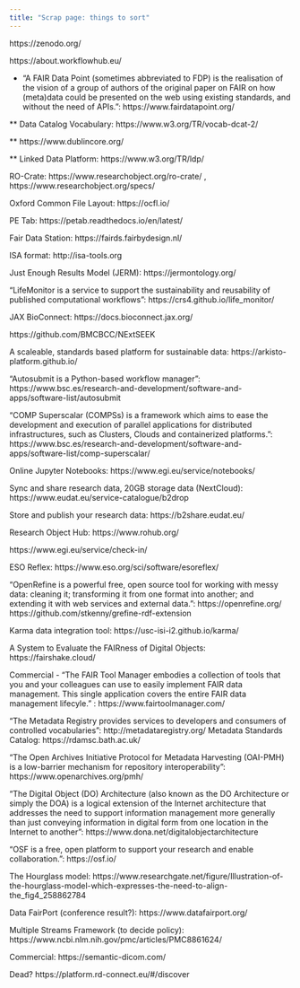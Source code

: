```yaml
---
title: "Scrap page: things to sort"
---
```


https://zenodo.org/

https://about.workflowhub.eu/

* "A FAIR Data Point (sometimes abbreviated to FDP) is the realisation of the vision of a group of authors of the original paper on FAIR on how (meta)data could be presented on the web using existing standards, and without the need of APIs.": https://www.fairdatapoint.org/

** Data Catalog Vocabulary: https://www.w3.org/TR/vocab-dcat-2/

** https://www.dublincore.org/

** Linked Data Platform: https://www.w3.org/TR/ldp/

RO-Crate: https://www.researchobject.org/ro-crate/ , https://www.researchobject.org/specs/

Oxford Common File Layout: https://ocfl.io/

PE Tab: https://petab.readthedocs.io/en/latest/

Fair Data Station: https://fairds.fairbydesign.nl/

ISA format: http://isa-tools.org

Just Enough Results Model (JERM): https://jermontology.org/

"LifeMonitor is a service to support the sustainability and reusability of published computational workflows": https://crs4.github.io/life_monitor/

JAX BioConnect: https://docs.bioconnect.jax.org/

https://github.com/BMCBCC/NExtSEEK

A scaleable, standards based platform for sustainable data: https://arkisto-platform.github.io/

"Autosubmit is a Python-based workflow manager": https://www.bsc.es/research-and-development/software-and-apps/software-list/autosubmit

"COMP Superscalar (COMPSs) is a framework which aims to ease the development and execution of parallel applications for distributed infrastructures, such as Clusters, Clouds and containerized platforms.": https://www.bsc.es/research-and-development/software-and-apps/software-list/comp-superscalar/

Online Jupyter Notebooks: https://www.egi.eu/service/notebooks/

Sync and share research data, 20GB storage data (NextCloud): https://www.eudat.eu/service-catalogue/b2drop

Store and publish your research data: https://b2share.eudat.eu/

Research Object Hub: https://www.rohub.org/

https://www.egi.eu/service/check-in/

ESO Reflex: https://www.eso.org/sci/software/esoreflex/

"OpenRefine is a powerful free, open source tool for working with messy data: cleaning it; transforming it from one format into another; and extending it with web services and external data.": https://openrefine.org/ https://github.com/stkenny/grefine-rdf-extension

Karma data integration tool: https://usc-isi-i2.github.io/karma/

A System to Evaluate the FAIRness of Digital Objects: https://fairshake.cloud/

Commercial - "The FAIR Tool Manager embodies a collection of tools that you and your colleagues can use to easily implement FAIR data management. This single application covers the entire FAIR data management lifecyle." : https://www.fairtoolmanager.com/

"The Metadata Registry provides services to developers and consumers of controlled vocabularies": http://metadataregistry.org/ Metadata Standards Catalog: https://rdamsc.bath.ac.uk/

"The Open Archives Initiative Protocol for Metadata Harvesting (OAI-PMH) is a low-barrier mechanism for repository interoperability": https://www.openarchives.org/pmh/

"The Digital Object (DO) Architecture (also known as the DO Architecture or simply the DOA) is a logical extension of the Internet architecture that addresses the need to support information management more generally than just conveying information in digital form from one location in the Internet to another": https://www.dona.net/digitalobjectarchitecture

"OSF is a free, open platform to support your research and enable collaboration.": https://osf.io/

The Hourglass model: https://www.researchgate.net/figure/Illustration-of-the-hourglass-model-which-expresses-the-need-to-align-the_fig4_258862784

Data FairPort (conference result?): https://www.datafairport.org/

Multiple Streams Framework (to decide policy): https://www.ncbi.nlm.nih.gov/pmc/articles/PMC8861624/

Commercial: https://semantic-dicom.com/

Dead? https://platform.rd-connect.eu/#/discover